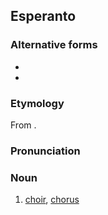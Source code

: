 {{also|horo|horō|hōrō}}
==Esperanto==

===Alternative forms===
* {{alter|eo|hhoro||H-system spelling}}
* {{alter|eo|hxoro||X-system spelling}}

===Etymology===
From {{der|eo|grc|χορός|t=company of dancers or singers}}.

===Pronunciation===
{{eo-IPA|a=Eo-ĥoro.ogg}}

===Noun===
{{eo-head}}

# [[choir]], [[chorus]]
#: {{syn|eo|koruso|ĥoruso}}